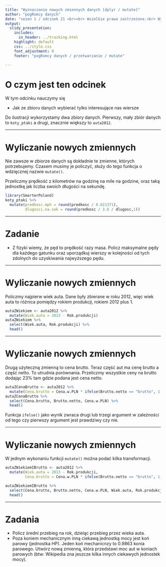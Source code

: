 ```yaml
---
title: "Wyznaczanie nowych zmiennych danych [dplyr / mutate]"
author: "pogRomcy danych"
date: "sezon 1 / odcinek 21 <br><br> Wszelkie prawa zastrzeżone.<br> Wykorzystanie możliwe wyłącznie za zgodą autora.  <br><br><br><br>Naciśnij `A` by zamienić slajdy na ciągły tekst. <br> Naciśnij `T` by wyświetlić spis treści."
output:
  slidy_presentation:
    includes:
      in_header: ../tracking.html
    highlight: default
    css: ../style.css
    font_adjustment: 0
    footer: "pogRomcy danych / przetwarzanie / mutate"

---
```


# O czym jest ten odcinek

W tym odcinku nauczymy się

- Jak ze zbioru danych wybierać tylko interesujące nas wiersze

Do ilustracji wykorzystamy dwa zbiory danych. Pierwszy, mały zbiór danych to `koty_ptaki` a drugi, znacznie większy to `auta2012`.

---

# Wyliczanie nowych zmiennych
Nie zawsze w zbiorze danych są dokładnie te zmienne, których potrzebujemy.
Czasem musimy je policzyć, służy do tego funkcja o wdzięcznej nazwie `mutate()`.

Przeliczmy prędkość z kilometrów na godzinę na mile na godzine, oraz taką jednostkę jak liczba swoich długości na sekundę.

```r
library(SmarterPoland)
koty_ptaki %>%
  mutate(predkosc.mph = round(predkosc / 0.621371),
         dlugosci.na.sek = round(predkosc / 3.6 / dlugosc,1))
```

---

# Zadanie

* Z fizyki wiemy, że pęd to prędkość razy masa. Policz maksymalne pędy dla każdego gatunku oraz uporządkuj wierszy w kolejności od tych zdolnych do uzyskiwania najwyższego pędu.

---

# Wyliczanie nowych zmiennych

Policzmy najpierw wiek auta. Dane były zbierane w roku 2012, więc wiek auta to różnica pomiędzy rokiem produkcji, rokiem 2012 plus 1.
```r
autaZWiekiem <- auta2012 %>%
  mutate(Wiek.auta = 2013 - Rok.produkcji)
autaZWiekiem %>% 
  select(Wiek.auta, Rok.produkcji) %>%
  head()
```

---

# Wyliczanie nowych zmiennych

Drugą użyteczną zmienną to cena brutto. Teraz część aut ma cenę brutto a część netto. To utrudnia porównania. Przeliczmy wszystkie ceny na brutto dodając 23\% tam gdzie podana jest cena netto.

```r
autaZCenaBrutto <- auta2012 %>%
  mutate(Cena.brutto = Cena.w.PLN * ifelse(Brutto.netto == "brutto", 1, 1.23))
autaZCenaBrutto %>% 
  select(Cena.brutto, Brutto.netto, Cena.w.PLN) %>%
  head()
```

Funkcja `ifelse()` jako wynik zwraca drugi lub trzegi argument w zależności od tego czy pierwszy argument jest prawdziwy czy nie.

---

# Wyliczanie nowych zmiennych

W jednym wykonaniu funkcji `mutate()` można podać kilka transformacji.

```r
autaZWiekiemIBrutto <- auta2012 %>%
  mutate(Wiek.auta = 2013 - Rok.produkcji,
         Cena.brutto = Cena.w.PLN * ifelse(Brutto.netto == "brutto", 1, 1.23))

autaZWiekiemIBrutto %>% 
  select(Cena.brutto, Brutto.netto, Cena.w.PLN, Wiek.auta, Rok.produkcji) %>%
  head()
```

---

# Zadania
* Policz średni przebieg na rok, dzieląc przebieg przez wieka auta.
* Poza koniem mechanicznym inną ciekawą jednostką mocy jest koń parowy (jednostka HP). Jeden koń mechanicnzy to 0.9863 konia parowego. Utwórz nową zmienną, która przedstawi moc aut w koniach parowych (btw: Wikipedia zna jeszcze kilka innych ciekawych jednostek mocy).

